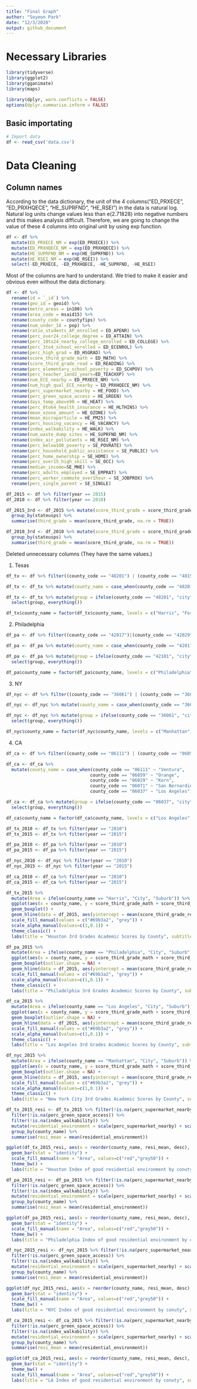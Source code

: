 ```yaml
---
title: "Final Graph"
author: "Soyeon Park"
date: "12/3/2020"
output: github_document
---
```


# Necessary Libraries
```r
library(tidyverse)
library(ggplot2)
library(gganimate)
library(maps)

library(dplyr, warn.conflicts = FALSE)
options(dplyr.summarise.inform = FALSE)
```

## Basic importating
```r
# Import data
df <- read_csv('data.csv')
```

# Data Cleaning

## Column names

According to the data dictionary, the unit of the 4 columns("ED_PRXECE", "ED_PRXHQECE", "HE_SUPRFND", "HE_RSEI") in the data is natural log. Natural log units change values less than e(2.71828) into negative numbers and this makes analysis difficult. Therefore, we are going to change the value of these 4 columns into original unit by using exp function.

```r
df <- df %>% 
  mutate(ED_PRXECE_NM = exp(ED_PRXECE)) %>%
  mutate(ED_PRXHQECE_NM = exp(ED_PRXHQECE)) %>%
  mutate(HE_SUPRFND_NM = exp(HE_SUPRFND)) %>%
  mutate(HE_RSEI_NM = exp(HE_RSEI)) %>%
  select(-ED_PRXECE, -ED_PRXHQECE, -HE_SUPRFND, -HE_RSEI)
```

Most of the columns are hard to understand. We tried to make it easier and obvious even without the data dictionary.

```r
df <- df %>% 
  rename(id = `_id`) %>% 
  rename(geo_id = geoid) %>% 
  rename(metro_areas = in100) %>%
  rename(area_code = msaid15) %>% 
  rename(county_code = countyfips) %>%
  rename(num_under_18 = pop) %>% 
  rename(ratio_students_AP_enrolled = ED_APENR) %>%
  rename(perc_over24_college_degree = ED_ATTAIN) %>%
  rename(perc_18to24_nearby_college_enrolled = ED_COLLEGE) %>%
  rename(perc_3to4_school_enrolled = ED_ECENROL) %>%
  rename(perc_high_grad = ED_HSGRAD) %>%
  rename(score_third_grade_math = ED_MATH) %>%
  rename(score_third_grade_read = ED_READING) %>%
  rename(perc_elementary_school_poverty = ED_SCHPOV) %>% 
  rename(perc_teacher_1and2_years=ED_TEACHXP) %>% 
  rename(num_ECE_nearby = ED_PRXECE_NM) %>% 
  rename(num_high_qual_ECE_nearby = ED_PRXHQECE_NM) %>% 
  rename(perc_supermarket_nearby = HE_FOOD) %>% 
  rename(perc_green_space_access = HE_GREEN) %>%
  rename(days_temp_above90 = HE_HEAT) %>%
  rename(perc_0to64_health_insurance = HE_HLTHINS) %>%
  rename(mean_ozone_amount = HE_OZONE) %>%
  rename(mean_microparticle = HE_PM25) %>%
  rename(perc_housing_vacancy = HE_VACANCY) %>%
  rename(index_walkability = HE_WALK) %>% 
  rename(num_waste_dump_sites = HE_SUPRFND_NM) %>%
  rename(index_air_pollutants = HE_RSEI_NM) %>%
  rename(perc_below100_poverty = SE_POVRATE) %>%
  rename(perc_household_public_assistance = SE_PUBLIC) %>%
  rename(perc_home_ownership = SE_HOME) %>%
  rename(perc_over15_high_skill = SE_OCC) %>%
  rename(median_income=SE_MHE) %>%
  rename(perc_adults_employed = SE_EMPRAT) %>%
  rename(perc_worker_commute_over1hour = SE_JOBPROX) %>%
  rename(perc_single_parent = SE_SINGLE)
```

```r
df_2015 <- df %>% filter(year == 2015)
df_2010 <- df %>% filter(year == 2010)
```

```r
df_2015_3rd <- df_2015 %>% mutate(score_third_grade = score_third_grade_math + score_third_grade_read) %>% 
  group_by(stateusps) %>% 
  summarise(third_grade = mean(score_third_grade, na.rm = TRUE))

df_2010_3rd <- df_2010 %>% mutate(score_third_grade = score_third_grade_math + score_third_grade_read) %>% 
  group_by(stateusps) %>% 
  summarise(third_grade = mean(score_third_grade, na.rm = TRUE))
```

Deleted unnecessary columns (They have the same values.)

1) Texas

```r
df_tx <- df %>% filter((county_code == "48201") | (county_code == "48157")| (county_code == "48339")|(county_code == "48291")|(county_code == "48473"))
```

```r
df_tx <- df_tx %>% mutate(county_name = case_when(county_code == "48201" ~ "Harris", county_code == "48157" ~ "Fort Bend", county_code == "48339" ~ "Montgomery", county_code == "48291" ~ "Liberty", county_code == "48473" ~ "Waller"))
```

```r
df_tx <- df_tx %>% mutate(group = ifelse(county_code == "48201", "city", "suburb")) %>%
  select(group, everything())
```

```r
df_tx$county_name = factor(df_tx$county_name, levels = c("Harris", "Fort Bend", "Montgomery", "Waller", "Liberty"))
```

2) Philadelphia
```r
df_pa <- df %>% filter((county_code == "42017")|(county_code == "42029")|(county_code == "42045")|(county_code == "42091")|(county_code == "42101"))
```

```r
df_pa <- df_pa %>% mutate(county_name = case_when(county_code == "42017" ~ "Bucks", county_code == "42029" ~ "Chester", county_code == "42045" ~ "Delaware", county_code == "42091" ~ "Montgomery", county_code == "42101" ~ "Philadelphia"))
```

```r
df_pa <- df_pa %>% mutate(group = ifelse(county_code == "42101", "city", "suburb")) %>%
  select(group, everything())
```

```r
df_pa$county_name = factor(df_pa$county_name, levels = c("Philadelphia", "Bucks", "Chester", "Delaware", "Montgomery"))
```

3) NY
```r
df_nyc <- df %>% filter((county_code == "36061") | (county_code == "36047")| (county_code == "36081")|(county_code == "36005")|(county_code == "36085"))
```

```r
df_nyc <- df_nyc %>% mutate(county_name = case_when(county_code == "36061" ~ "Manhattan", county_code == "36047" ~ "Brooklyn", county_code == "36081" ~ "Queens", county_code == "36005" ~ "Bronx", county_code == "36085" ~ "Staten Island"))
```

```r
df_nyc <- df_nyc %>% mutate(group = ifelse(county_code == "36061", "city", "suburb")) %>%
  select(group, everything())
```

```r
df_nyc$county_name = factor(df_nyc$county_name, levels = c("Manhattan", "Bronx", "Brooklyn", "Queens", "Staten Island"))
```

4) CA
```r
df_ca <- df %>% filter((county_code == "06111") | (county_code == "06059")| (county_code == "06029")|(county_code == "06071")|(county_code == "06037"))
```

```r
df_ca <- df_ca %>% 
  mutate(county_name = case_when(county_code == "06111" ~ "Ventura", 
                                county_code == "06059" ~ "Orange", 
                                county_code == "06029" ~ "Kern", 
                                county_code == "06071" ~ "San Bernardino", 
                                county_code == "06037" ~ "Los Angeles"))
```

```r
df_ca <- df_ca %>% mutate(group = ifelse(county_code == "06037", "city", "suburb")) %>%
  select(group, everything())
```

```r
df_ca$county_name = factor(df_ca$county_name, levels = c("Los Angeles", "Ventura", "Orange", "Kern",  "San Bernardino"))
```


```r
df_tx_2010 <- df_tx %>% filter(year == "2010")
df_tx_2015 <- df_tx %>% filter(year == "2015")
```

```r
df_pa_2010 <- df_pa %>% filter(year == "2010")
df_pa_2015 <- df_pa %>% filter(year == "2015")
```

```r
df_nyc_2010 <- df_nyc %>% filter(year == "2010")
df_nyc_2015 <- df_nyc %>% filter(year == "2015")
```

```r
df_ca_2010 <- df_ca %>% filter(year == "2010")
df_ca_2015 <- df_ca %>% filter(year == "2015")
```

```r
df_tx_2015 %>% 
  mutate(Area = ifelse(county_name == "Harris", "City", "Suburb")) %>% 
  ggplot(aes(x = county_name, y = score_third_grade_math + score_third_grade_read, fill = Area, alpha = Area)) +
  geom_boxplot() +
  geom_hline(data = df_2015, aes(yintercept = mean(score_third_grade_read, na.rm = TRUE) + mean(score_third_grade_math, na.rm = TRUE)), col = "red",linetype='dotted') + 
  scale_fill_manual(values = c("#69b3a2", "grey")) +
  scale_alpha_manual(values=c(1,0.1)) +
  theme_classic() +
  labs(title = "Houston 3rd Grades Academic Scores by County", subtitle = "The red lines show U.S nation's average", x = "County", y = "3rd Grades Academic score")
```
```r
df_pa_2015 %>% 
  mutate(Area = ifelse(county_name == "Philadelphia", "City", "Suburb")) %>% 
  ggplot(aes(x = county_name, y = score_third_grade_math + score_third_grade_read, fill = Area, alpha = Area)) +
  geom_boxplot(outlier.shape = NA) +
  geom_hline(data = df_2015, aes(yintercept = mean(score_third_grade_read, na.rm = TRUE) + mean(score_third_grade_math, na.rm = TRUE)), col = "red",linetype='dotted') + 
  scale_fill_manual(values = c("#69b3a2", "grey")) +
  scale_alpha_manual(values=c(1,0.1)) +
  theme_classic() +
  labs(title = "Philadelphia 3rd Grades Academic Scores by County", subtitle = "The red lines show U.S nation's average", x = "County", y = "3rd Grades Academic score")
```

```r
df_ca_2015 %>% 
  mutate(Area = ifelse(county_name == "Los Angeles", "City", "Suburb")) %>% 
  ggplot(aes(x = county_name, y = score_third_grade_math + score_third_grade_read, fill = Area, alpha = Area)) +
  geom_boxplot(outlier.shape = NA) +
  geom_hline(data = df_2015, aes(yintercept = mean(score_third_grade_read, na.rm = TRUE) + mean(score_third_grade_math, na.rm = TRUE)), col = "red",linetype='dotted') + 
  scale_fill_manual(values = c("#69b3a2", "grey")) +
  scale_alpha_manual(values=c(1,0.1)) +
  theme_classic() +
  labs(title = "Los Angeles 3rd Grades Academic Scores by County", subtitle = "The red lines show U.S nation's average", x = "County", y = "3rd Grades Academic score")
```
```r
df_nyc_2015 %>% 
  mutate(Area = ifelse(county_name == "Manhattan", "City", "Suburb")) %>% 
  ggplot(aes(x = county_name, y = score_third_grade_math + score_third_grade_read, fill = Area, alpha = Area)) +
  geom_boxplot(outlier.shape = NA) +
  geom_hline(data = df_2015, aes(yintercept = mean(score_third_grade_read, na.rm = TRUE) + mean(score_third_grade_math, na.rm = TRUE)), col = "red",linetype='dotted') + 
  scale_fill_manual(values = c("#69b3a2", "grey")) +
  scale_alpha_manual(values=c(1,0.1)) +
  theme_classic() +
  labs(title = "New York City 3rd Grades Academic Scores by County", subtitle = "The red lines show U.S nation's average", x = "County", y = "3rd Grades Academic score")
```

```r
df_tx_2015_resi <- df_tx_2015 %>% filter(!is.na(perc_supermarket_nearby)) %>%
  filter(!is.na(perc_green_space_access)) %>%
  filter(!is.na(index_walkability)) %>%
  mutate(residential_environment = scale(perc_supermarket_nearby) + scale(perc_green_space_access) + scale(index_walkability)) %>%
  group_by(county_name) %>%
  summarise(resi_mean = mean(residential_environment))

ggplot(df_tx_2015_resi, aes(x = reorder(county_name, resi_mean, desc), y = resi_mean, fill=factor(ifelse(county_name=="Harris","City","Suburb")))) +
  geom_bar(stat = "identity") +
  scale_fill_manual(name = "Area", values=c("red","grey50")) +
  theme_bw() + 
  labs(title = "Houston Index of good residential environment by conuty", subtitle = "Residential environment = Near Supermarket + Green Space Access + Walkability", y = "Index of good residential environment", x = "County" ) 
```

```r
df_pa_2015_resi <- df_pa_2015 %>% filter(!is.na(perc_supermarket_nearby)) %>%
  filter(!is.na(perc_green_space_access)) %>%
  filter(!is.na(index_walkability)) %>%
  mutate(residential_environment = scale(perc_supermarket_nearby) + scale(perc_green_space_access) + scale(index_walkability)) %>%
  group_by(county_name) %>%
  summarise(resi_mean = mean(residential_environment))

ggplot(df_pa_2015_resi, aes(x = reorder(county_name, resi_mean, desc), y = resi_mean, fill=factor(ifelse(county_name=="Philadelphia","City","Suburb")))) +
  geom_bar(stat = "identity") +
  scale_fill_manual(name = "Area", values=c("red","grey50")) +
  theme_bw() + 
  labs(title = "Philadelphia Index of good residential environment by conuty", subtitle = "Residential environment = Near Supermarket + Green Space Access + Walkability", y = "Index of good residential environment", x = "County" )
```

```r
df_nyc_2015_resi <- df_nyc_2015 %>% filter(!is.na(perc_supermarket_nearby)) %>%
  filter(!is.na(perc_green_space_access)) %>%
  filter(!is.na(index_walkability)) %>%
  mutate(residential_environment = scale(perc_supermarket_nearby) + scale(perc_green_space_access) + scale(index_walkability)) %>%
  group_by(county_name) %>%
  summarise(resi_mean = mean(residential_environment))

ggplot(df_nyc_2015_resi, aes(x = reorder(county_name, resi_mean, desc), y = resi_mean, fill=factor(ifelse(county_name=="Manhattan","City","Suburb")))) +
  geom_bar(stat = "identity") +
  scale_fill_manual(name = "Area", values=c("red","grey50")) +
  theme_bw() + 
  labs(title = "NYC Index of good residential environment by conuty", subtitle = "Residential environment = Near Supermarket + Green Space Access + Walkability", y = "Index of good residential environment", x = "County" )
```

```r
df_ca_2015_resi <- df_ca_2015 %>% filter(!is.na(perc_supermarket_nearby)) %>%
  filter(!is.na(perc_green_space_access)) %>%
  filter(!is.na(index_walkability)) %>%
  mutate(residential_environment = scale(perc_supermarket_nearby) + scale(perc_green_space_access) + scale(index_walkability)) %>%
  group_by(county_name) %>%
  summarise(resi_mean = mean(residential_environment))

ggplot(df_ca_2015_resi, aes(x = reorder(county_name, resi_mean, desc), y = resi_mean, fill=factor(ifelse(county_name=="Los Angeles","City","Suburb")))) +
  geom_bar(stat = "identity") +
  theme_bw() +
  scale_fill_manual(name = "Area", values=c("red","grey50")) +
  labs(title = "LA Index of good residential environment by conuty", subtitle = "Residential environment = Near Supermarket + Green Space Access + Walkability", y = "Index of good residential environment", x = "County" )
```
